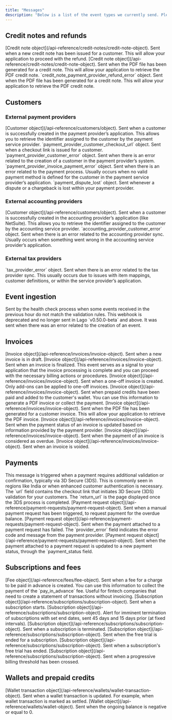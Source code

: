 ```yaml
---
title: "Messages"
description: "Below is a list of the event types we currently send. Please note that additional event types may be introduced in the future, so your code should be flexible enough to accommodate new types as they arise. Our objective is to maintain a consistent and predictable event structure, making it easier to integrate and handle messages, along with the objects they affect."
---
```


## Credit notes and refunds
<ParamField path="credit_note.created" type="data.object">
  [Credit note object](/api-reference/credit-notes/credit-note-object). Sent when a new credit note has been issued for a customer. This will allow your application to proceed with the refund.
</ParamField>

<ParamField path="credit_note.generated" type="data.object">
  [Credit note object](/api-reference/credit-notes/credit-note-object). Sent when the PDF file has been generated for a credit note. This will allow your application to retrieve the PDF credit note.
</ParamField>

<ParamField path="credit_note.refund_failure" type="data.object">
  `credit_note_payment_provider_refund_error` object. Sent when the PDF file has been generated for a credit note. This will allow your application to retrieve the PDF credit note.
</ParamField>


## Customers
### External payment providers
<ParamField path="customer.payment_provider_created" type="data.object">
  [Customer object](/api-reference/customers/object). Sent when a customer is successfully created in the payment provider’s application. This allows you to retrieve the identifier assigned to the customer by the payment service provider.
</ParamField>

<ParamField path="customer.checkout_url_generated" type="data.object">
  `payment_provider_customer_checkout_url` object. Sent when a checkout link is issued for a customer.
</ParamField>

<ParamField path="customer.payment_provider_error" type="data.object">
  `payment_provider_customer_error` object. Sent when there is an error related to the creation of a customer in the payment provider’s system.
</ParamField>

<ParamField path="invoice.payment_failure" type="data.object">
  `payment_provider_invoice_payment_error` object. Sent when there is an error related to the payment process. Usually occurs when no valid payment method is defined for the customer in the payment service provider’s application.
</ParamField>

<ParamField path="invoice.payment_dispute_lost" type="data.object">
  `payment_dispute_lost` object. Sent whenever a dispute or a chargeback is lost within your payment provider.
</ParamField>

### External accounting providers
<ParamField path="customer.accounting_provider_created" type="data.object">
  [Customer object](/api-reference/customers/object). Sent when a customer is successfully created in the accounting provider’s application (like NetSuite). This allows you to retrieve the identifier assigned to the customer by the accounting service provider.
</ParamField>

<ParamField path="customer.accounting_provider_error" type="data.object">
  `accounting_provider_customer_error` object. Sent when there is an error related to the accounting provider sync. Usually occurs when something went wrong in the accounting service provider’s application.
</ParamField>

### External tax providers
<ParamField path="customer.tax_provider_error" type="data.object">
  `tax_provider_error` object. Sent when there is an error related to the tax provider sync. This usually occurs due to issues with item mappings, customer definitions, or within the service provider’s application.
</ParamField>

## Event ingestion

<ParamField path="events.errors" type="data.object">
  Sent by the health check process when some events received in the previous hour do not match the validation rules.
</ParamField>

<ParamField path="events.error" type="data.object" deprecated="true">
  This webhook is deprecated and no longer sent in Lago `v0.50.0-beta` and above. It was sent when there was an error related to the creation of an event.
</ParamField>

## Invoices

<ParamField path="invoice.drafted" type="data.object">
  [Invoice object](/api-reference/invoices/invoice-object). Sent when a new invoice is in draft.
</ParamField>

<ParamField path="invoice.created" type="data.object">
  [Invoice object](/api-reference/invoices/invoice-object). Sent when an invoice is finalized. 
  This event serves as a signal to your application that the invoice processing is complete and you can proceed with the necessary billing actions or procedures.
</ParamField>

<ParamField path="invoice.one_off_created" type="data.object">
  [Invoice object](/api-reference/invoices/invoice-object). Sent when a one-off invoice is created. Only add-ons can be applied to one-off invoices.
</ParamField>

<ParamField path="invoice.paid_credit_added" type="data.object">
  [Invoice object](/api-reference/invoices/invoice-object). Sent when prepaid credits have been paid and added to the customer's wallet. You can use this information to generate a PDF invoice or collect the payment.
</ParamField>

<ParamField path="invoice.generated" type="data.object">
  [Invoice object](/api-reference/invoices/invoice-object). Sent when the PDF file has been generated for a customer invoice. This will allow your application to retrieve the PDF invoice.
</ParamField>

<ParamField path="invoice.payment_status_updated" type="data.object">
  [Invoice object](/api-reference/invoices/invoice-object). Sent when the payment status of an invoice is updated based on information provided by the payment provider.
</ParamField>

<ParamField path="invoice.payment_overdue" type="data.object">
  [Invoice object](/api-reference/invoices/invoice-object). Sent when the payment of an invoice is considered as overdue.
</ParamField>

<ParamField path="invoice.voided" type="data.object">
  [Invoice object](/api-reference/invoices/invoice-object). Sent when an invoice is voided.
</ParamField>

## Payments

<ParamField path="payment.requires_action" type="data.object">
  This message is triggered when a payment requires additional validation or confirmation, typically via 3D Secure (3DS). This is commonly seen in regions like India or when enhanced customer authentication is necessary.
  The `url` field contains the checkout link that initiates 3D Secure (3DS) validation for your customers. The `return_url` is the page displayed once the 3DS process is completed.
</ParamField>

<ParamField path="payment_request.created" type="data.object">
  [Payment request object](/api-reference/payment-requests/payment-request-object). Sent when a manual payment request has been triggered, to request payment for the overdue balance.
</ParamField>

<ParamField path="payment_request.payment_failure" type="data.object">
  [Payment request object](/api-reference/payment-requests/payment-request-object). Sent when the payment attached to a payment request has failed. The `provider_error` field indicates the error code and message from the payment provider.
</ParamField>

<ParamField path="payment_request.payment_status_updated" type="data.object">
  [Payment request object](/api-reference/payment-requests/payment-request-object). Sent when the payment attached to a payment request is updated to a new payment status, through the `payment_status field.
</ParamField>

## Subscriptions and fees

<ParamField path="fee.created" type="data.object">
  [Fee object](/api-reference/fees/fee-object). Sent when a fee for a charge to be paid in advance is created. You can use this information to collect the payment of the `pay_in_advance` fee. Useful for fintech companies that need to create a statement of transactions without invoicing.
</ParamField>

<ParamField path="subscription.started" type="data.object">
  [Subscription object](/api-reference/subscriptions/subscription-object). Sent when a subscription starts.
</ParamField>

<ParamField path="subscription.termination_alert" type="data.object">
  [Subscription object](/api-reference/subscriptions/subscription-object). Alert for imminent termination of subscriptions with set end dates, sent 45 days and 15 days prior (at fixed intervals).
</ParamField>

<ParamField path="subscription.terminated" type="data.object">
  [Subscription object](/api-reference/subscriptions/subscription-object). Sent when a subscription is terminated.
</ParamField>

<ParamField path="subscription.trial_ended" type="data.object">
  [Subscription object](/api-reference/subscriptions/subscription-object). Sent when the free trial is ended for a subscription.
</ParamField>

<ParamField path="subscription.trial_ended" type="data.object">
  [Subscription object](/api-reference/subscriptions/subscription-object). Sent when a subscription's free trial has ended.
</ParamField>

<ParamField path="subscription.usage_threshold_reached" type="data.object">
  [Subscription object](/api-reference/subscriptions/subscription-object). Sent when a progressive billing threshold has been crossed.
</ParamField>

## Wallets and prepaid credits

<ParamField path="wallet_transaction.updated" type="data.object">
  [Wallet transaction object](/api-reference/wallets/wallet-transaction-object). Sent when a wallet transaction is updated. For example, when wallet transaction is marked as settled.
</ParamField>

<ParamField path="wallet.depleted_ongoing_balance" type="data.object">
  [Wallet object](/api-reference/wallets/wallet-object). Sent when the ongoing balance is negative or equal to 0.
</ParamField>







